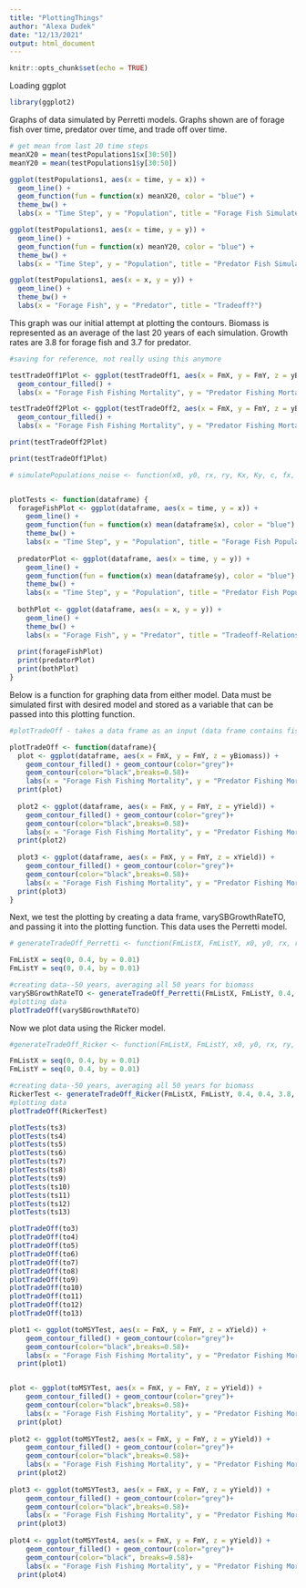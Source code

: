 ```yaml
---
title: "PlottingThings"
author: "Alexa Dudek"
date: "12/13/2021"
output: html_document
---
```


```r
knitr::opts_chunk$set(echo = TRUE)
```

Loading ggplot
```r
library(ggplot2)
```

Graphs of data simulated by Perretti models. Graphs shown are of forage fish over time, predator over time, and trade off over time. 
```r

# get mean from last 20 time steps
meanX20 = mean(testPopulations1$x[30:50])
meanY20 = mean(testPopulations1$y[30:50])

ggplot(testPopulations1, aes(x = time, y = x)) + 
  geom_line() +
  geom_function(fun = function(x) meanX20, color = "blue") +
  theme_bw() + 
  labs(x = "Time Step", y = "Population", title = "Forage Fish Simulated Time Series")

ggplot(testPopulations1, aes(x = time, y = y)) + 
  geom_line() +
  geom_function(fun = function(x) meanY20, color = "blue") +
  theme_bw() + 
  labs(x = "Time Step", y = "Population", title = "Predator Fish Simulated Time Series")

ggplot(testPopulations1, aes(x = x, y = y)) + 
  geom_line() +
  theme_bw() + 
  labs(x = "Forage Fish", y = "Predator", title = "Tradeoff?")

```

This graph was our initial attempt at plotting the contours. Biomass is represented as an average of the last 20 years of each simulation. Growth rates are 3.8 for forage fish and 3.7 for predator. 
```r
#saving for reference, not really using this anymore

testTradeOff1Plot <- ggplot(testTradeOff1, aes(x = FmX, y = FmY, z = yBiomass)) +
  geom_contour_filled() +
  labs(x = "Forage Fish Fishing Mortality", y = "Predator Fishing Mortality", title = "Trade Off Contour Analysis")

testTradeOff2Plot <- ggplot(testTradeOff2, aes(x = FmX, y = FmY, z = yBiomass)) +
  geom_contour_filled() +
  labs(x = "Forage Fish Fishing Mortality", y = "Predator Fishing Mortality", title = "Trade Off Contour Analysis on 200 years")

print(testTradeOff2Plot)

print(testTradeOff1Plot)
```

```r
# simulatePopulations_noise <- function(x0, y0, rx, ry, Kx, Ky, c, fx, fy, numTimeSteps = 50)


plotTests <- function(dataframe) {
  forageFishPlot <- ggplot(dataframe, aes(x = time, y = x)) + 
    geom_line() +
    geom_function(fun = function(x) mean(dataframe$x), color = "blue") +
    theme_bw() + 
    labs(x = "Time Step", y = "Population", title = "Forage Fish Population-Simulated Time Series")
  
  predatorPlot <- ggplot(dataframe, aes(x = time, y = y)) + 
    geom_line() +
    geom_function(fun = function(x) mean(dataframe$y), color = "blue") +
    theme_bw() + 
    labs(x = "Time Step", y = "Population", title = "Predator Fish Population-Simulated Time Series")
  
  bothPlot <- ggplot(dataframe, aes(x = x, y = y)) + 
    geom_line() +
    theme_bw() + 
    labs(x = "Forage Fish", y = "Predator", title = "Tradeoff-Relationship Between Population Sizes")
  
  print(forageFishPlot)
  print(predatorPlot)
  print(bothPlot)
}


```
Below is a function for graphing data from either model. Data must be simulated first with desired model and stored as a variable that can be passed into this plotting function. 
```r

#plotTradeOff - takes a data frame as an input (data frame contains fishing mortalities of both forage fish and predator, biomass of forage fish and predator, and yield of forage fish and predator). The function returns three graphs: one showing contours of predator biomass, one showing contours of predator yield, and one showing contours of forage fish yield. 

plotTradeOff <- function(dataframe){
  plot <- ggplot(dataframe, aes(x = FmX, y = FmY, z = yBiomass)) +
    geom_contour_filled() + geom_contour(color="grey")+
    geom_contour(color="black",breaks=0.58)+
    labs(x = "Forage Fish Fishing Mortality", y = "Predator Fishing Mortality", title = "Trade Off Contour Analysis-Predator Biomass")
  print(plot)
  
  plot2 <- ggplot(dataframe, aes(x = FmX, y = FmY, z = yYield)) +
    geom_contour_filled() + geom_contour(color="grey")+
    geom_contour(color="black",breaks=0.58)+
    labs(x = "Forage Fish Fishing Mortality", y = "Predator Fishing Mortality", title = "Trade Off Contour Analysis-Predator Yield")
  print(plot2)
  
  plot3 <- ggplot(dataframe, aes(x = FmX, y = FmY, z = xYield)) +
    geom_contour_filled() + geom_contour(color="grey")+
    geom_contour(color="black",breaks=0.58)+
    labs(x = "Forage Fish Fishing Mortality", y = "Predator Fishing Mortality", title = "Trade Off Contour Analysis-Forage Fish Yield")
  print(plot3)
}

```


Next, we test the plotting by creating a data frame, varySBGrowthRateTO, and passing it into the plotting function. This data uses the Perretti model.
```r
# generateTradeOff_Perretti <- function(FmListX, FmListY, x0, y0, rx, ry, Kx, Ky, c, numTimeSteps = 50, numMeanYears = 20)

FmListX = seq(0, 0.4, by = 0.01) 
FmListY = seq(0, 0.4, by = 0.01)

#creating data--50 years, averaging all 50 years for biomass
varySBGrowthRateTO <- generateTradeOff_Perretti(FmListX, FmListY, 0.4, 0.4, 3.8, 2.5, 1.0, 1.0, 0.1, 50, 50)
#plotting data
plotTradeOff(varySBGrowthRateTO)
```


Now we plot data using the Ricker model. 
```r
#generateTradeOff_Ricker <- function(FmListX, FmListY, x0, y0, rx, ry, Kx, Ky, c, numTimeSteps = 50, numMeanYears = 20)

FmListX = seq(0, 0.4, by = 0.01) 
FmListY = seq(0, 0.4, by = 0.01)

#creating data--50 years, averaging all 50 years for biomass
RickerTest <- generateTradeOff_Ricker(FmListX, FmListY, 0.4, 0.4, 3.8, 2.5, 1.0, 1.0, 0, 200, 200)
#plotting data
plotTradeOff(RickerTest)

```

```r

plotTests(ts3)
plotTests(ts4)
plotTests(ts5)
plotTests(ts6)
plotTests(ts7)
plotTests(ts8)
plotTests(ts9)
plotTests(ts10)
plotTests(ts11)
plotTests(ts12)
plotTests(ts13)
```

```r
plotTradeOff(to3)
plotTradeOff(to4)
plotTradeOff(to5)
plotTradeOff(to6)
plotTradeOff(to7)
plotTradeOff(to8)
plotTradeOff(to9)
plotTradeOff(to10)
plotTradeOff(to11)
plotTradeOff(to12)
plotTradeOff(to13)

```

```r

plot1 <- ggplot(toMSYTest, aes(x = FmX, y = FmY, z = xYield)) +
    geom_contour_filled() + geom_contour(color="grey")+
    geom_contour(color="black",breaks=0.58)+
    labs(x = "Forage Fish Fishing Mortality", y = "Predator Fishing Mortality", title = "Trade Off Contour Analysis-Predator Biomass")
  print(plot1)


plot <- ggplot(toMSYTest, aes(x = FmX, y = FmY, z = yYield)) +
    geom_contour_filled() + geom_contour(color="grey")+
    geom_contour(color="black",breaks=0.58)+
    labs(x = "Forage Fish Fishing Mortality", y = "Predator Fishing Mortality", title = "Trade Off Contour Analysis-Predator Biomass")
  print(plot)
  
plot2 <- ggplot(toMSYTest2, aes(x = FmX, y = FmY, z = yYield)) +
    geom_contour_filled() + geom_contour(color="grey")+
    geom_contour(color="black",breaks=0.58)+
    labs(x = "Forage Fish Fishing Mortality", y = "Predator Fishing Mortality", title = "Trade Off Contour Analysis-Predator Biomass")
  print(plot2)
  
plot3 <- ggplot(toMSYTest3, aes(x = FmX, y = FmY, z = yYield)) +
    geom_contour_filled() + geom_contour(color="grey")+
    geom_contour(color="black",breaks=0.58)+
    labs(x = "Forage Fish Fishing Mortality", y = "Predator Fishing Mortality", title = "Trade Off Contour Analysis-Predator Biomass")
  print(plot3)
  
plot4 <- ggplot(toMSYTest4, aes(x = FmX, y = FmY, z = yYield)) +
    geom_contour_filled() + geom_contour(color="grey")+
    geom_contour(color="black", breaks=0.58)+
    labs(x = "Forage Fish Fishing Mortality", y = "Predator Fishing Mortality", title = "Trade Off Contour Analysis-Predator Biomass")
  print(plot4)

```

